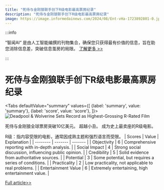 ```yaml
---
title: "死侍与金刚狼联手创下R级电影最高票房纪录"
description: "死侍与金刚狼联手创下R级电影最高票房纪录"
image: https://image.informedainews.com/2024/08/Ent-vHa-1723892801-0.jpg
---
```



:::info

“智闻AI“ 是由人工智能编撰的刊物集合，确保您只获得最有价值的信息，旨在助您消除信息差，突破信息茧房的局限。  [了解更多 >>](/)

:::

# 死侍与金刚狼联手创下R级电影最高票房纪录


<Tabs
	defaultValue="summary"
	values={[
	{label: 'summary', value: 'summary'},
	{label: 'score', value: 'score'},
]}>
<TabItem value="summary">
<img
  src="https://image.informedainews.com/2024/08/Ent-vHa-1723892801-0.jpg"
  alt="Deadpool & Wolverine Sets Record as Highest-Grossing R-Rated Film"
/>



死侍与金刚狼全球票房突破10亿美元。
超越小丑。
成为史上最卖座的R级电影。

R级：指内容受限的电影，通常因成熟主题和强烈语言而受限。
</TabItem>
<TabItem value="score">
	| Scores     | Value   | Explanation |
	| -------- | ------- | ------- |
	| Objectivity  | 6    | Comprehensive reporting with in-depth analysis.    |
	| Social Impact | 4     | Strong social discussion, influencing public opinion.    |
	| Credibility    | 5    | Solid evidence from authoritative sources.    |
	| Potential    | 3    | Some potential, but requires a series of conditions.    |
	| Practicality    | 2    | Low practicality, not applicable to real problems.    |
	| Entertainment Value    | 6    | Extremely entertaining, high entertainment value.    |
</TabItem>
</Tabs>

[Full article>>](https://www.ign.com/articles/deadpool-wolverine-is-now-officially-the-highest-grossing-r-rated-film-ever)
